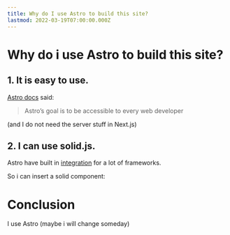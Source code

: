 ```yaml
---
title: Why do I use Astro to build this site?
lastmod: 2022-03-19T07:00:00.000Z
---
```


# Why do i use Astro to build this site?

## 1. It is easy to use.

[Astro docs](https://docs.astro.build/en/concepts/why-astro/#easy-to-use) said:

> Astro’s goal is to be accessible to every web developer

(and I do not need the server stuff in Next.js)

## 2. I can use solid.js.


Astro have built in [integration](https://astro.build/integrations/) for a lot of frameworks.

So i can insert a solid component:

<Counter client:load />

# Conclusion

I use Astro (maybe i will change someday)
